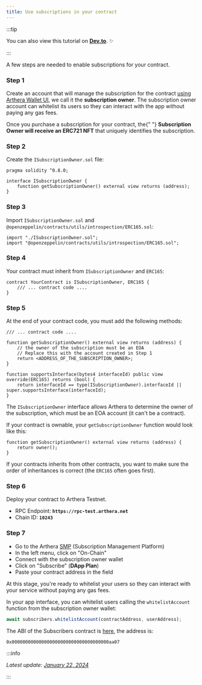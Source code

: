 ```yaml
---
title: Use subscriptions in your contract
---
```


:::tip

You can also view this tutorial on [**Dev.to**](https://dev.to/julienbrg/how-to-add-arthera-subscriptions-to-your-solidity-contracts-43do). :sparkles:

:::


A few steps are needed to enable subscriptions for your contract.

### Step 1

Create an account that will manage the subscription for the contract [using Arthera Wallet UI](https://wallet-test.arthera.net), we call it the **subscription owner**. The subscription owner account can whitelist its users so they can interact with the app without paying any gas fees.

<Alert severity="info">
  Once you purchase a subscription for your contract, the{" "}
  <strong>Subscription Owner will receive an ERC721 NFT</strong> that uniquely
  identifies the subscription.
</Alert>
<br />

### Step 2

Create the `ISubscriptionOwner.sol` file:

```solidity
pragma solidity ^0.8.0;

interface ISubscriptionOwner {
    function getSubscriptionOwner() external view returns (address);
}
```

### Step 3

Import `ISubscriptionOwner.sol` and `@openzeppelin/contracts/utils/introspection/ERC165.sol`:

```solidity
import "./ISubscriptionOwner.sol";
import "@openzeppelin/contracts/utils/introspection/ERC165.sol";
```

### Step 4

Your contract must inherit from `ISubscriptionOwner` and `ERC165`:

```solidity
contract YourContract is ISubscriptionOwner, ERC165 {
    /// ... contract code ....
}
```

### Step 5

At the end of your contract code, you must add the following methods:

```solidity
/// ... contract code ....

function getSubscriptionOwner() external view returns (address) {
    // the owner of the subscription must be an EOA
    // Replace this with the account created in Step 1
    return <ADDRESS_OF_THE_SUBSCRIPTION_OWNER>;
}

function supportsInterface(bytes4 interfaceId) public view override(ERC165) returns (bool) {
    return interfaceId == type(ISubscriptionOwner).interfaceId || super.supportsInterface(interfaceId);
}
```

The `ISubscriptionOwner` interface allows Arthera to determine the owner of the subscription, which must be an EOA account (it can't be a contract).

If your contract is ownable, your `getSubscriptionOwner` function would look like this:

```solidity
function getSubscriptionOwner() external view returns (address) {
    return owner();
}
```

If your contracts inherits from other contracts, you want to make sure the order of inheritances is correct (the `ERC165` often goes first).

### Step 6

Deploy your contract to Arthera Testnet.

- RPC Endpoint: **`https://rpc-test.arthera.net`**
- Chain ID: **`10243`**

### Step 7

- Go to the Arthera [SMP](https://smp-test.arthera.net) (Subscription Management Platform)
- In the left menu, click on "On-Chain"
- Connect with the subscription owner wallet
- Click on "Subscribe" (**DApp Plan**)
- Paste your contract address in the field

At this stage, you're ready to whitelist your users so they can interact with your service without paying any gas fees.

In your app interface, you can whitelist users calling the `whitelistAccount` function from the subscription owner wallet:

```js
await subscribers.whitelistAccount(contractAddress, userAddress);
```

The ABI of the Subscribers contract is [here](https://github.com/bertux/arthera-abi/blob/main/subscribers.abi), the address is:

```
0x000000000000000000000000000000000000aa07
```

:::info

_Latest update: [January 22, 2024](https://github.com/artheranet/arthera-docs)_

:::
